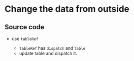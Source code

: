 
# Change the data from outside

<Case />

## Source code

<GitHubViewer url="https://github.com/walkframe/docs.walkframe.com/blob/main/pages/gridsheet/Examples/Case5.tsx" />

- use `tableRef`

  - `tableRef` has ``dispatch`` and ``table``
  - update table and dispatch it.

